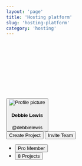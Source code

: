 ```yaml
---
layout: 'page'
title: 'Hosting platform'
slug: 'hosting-platform'
category: 'hosting'
---
```


<div className="w-full flex flex-col bg-white lg:min-h-screen">
  <header className="bg-indigo-800">
    <div className="px-10 lg:px-16">
      <div className="flex py-4">
        <div className="w-1/4 lg:w-1/5">
          <svg className="w-6 h-auto" width="110" height="97" viewBox="0 0 110 97" fill="none" xmlns="http://www.w3.org/2000/svg">
            <path className="fill-current text-indigo-400" d="M0 85.9375C0 88.6725 1.08649 91.2956 3.02046 93.2295C4.95443 95.1635 7.57746 96.25 10.3125 96.25H99.6875C102.423 96.25 105.046 95.1635 106.98 93.2295C108.914 91.2956 110 88.6725 110 85.9375V37.8125C110 35.0775 108.914 32.4544 106.98 30.5205C105.046 28.5865 102.423 27.5 99.6875 27.5H10.3125C7.57746 27.5 4.95443 28.5865 3.02046 30.5205C1.08649 32.4544 0 35.0775 0 37.8125L0 85.9375Z" />
            <path className="fill-current text-indigo-500"fillRule="evenodd" clipRule="evenodd" d="M13.75 17.1875C13.75 18.0992 14.1122 18.9735 14.7568 19.6182C15.4015 20.2628 16.2758 20.625 17.1875 20.625H92.8125C93.7242 20.625 94.5985 20.2628 95.2432 19.6182C95.8878 18.9735 96.25 18.0992 96.25 17.1875C96.25 16.2758 95.8878 15.4015 95.2432 14.7568C94.5985 14.1122 93.7242 13.75 92.8125 13.75H17.1875C16.2758 13.75 15.4015 14.1122 14.7568 14.7568C14.1122 15.4015 13.75 16.2758 13.75 17.1875ZM27.5 3.4375C27.5 4.34918 27.8622 5.22352 28.5068 5.86818C29.1515 6.51284 30.0258 6.875 30.9375 6.875H79.0625C79.9742 6.875 80.8485 6.51284 81.4932 5.86818C82.1378 5.22352 82.5 4.34918 82.5 3.4375C82.5 2.52582 82.1378 1.65148 81.4932 1.00682C80.8485 0.362164 79.9742 0 79.0625 0H30.9375C30.0258 0 29.1515 0.362164 28.5068 1.00682C27.8622 1.65148 27.5 2.52582 27.5 3.4375Z" />
          </svg>
        </div>
        <div className="w-2/4 lg:w-3/5" />
        <div className="w-1/4 lg:w-1/5" />
      </div>
    </div>
  </header>
  <div className="flex flex-1 bg-white">
    <div className="w-1/4 lg:w-1/5 pl-10 lg:pl-16 lg:pr-6">
      <div className="py-4">
        <button className="flex items-center py-2 focus:outline-none" type="button">
          <div className="w-8 h-8 bg-gray-200 rounded-full mr-2">
            <img className="rounded-full block w-full h-full object-cover" src="https://images.unsplash.com/photo-1494790108377-be9c29b29330?ixlib=rb-1.2.1&ixid=eyJhcHBfaWQiOjEyMDd9&auto=format&fit=crop&w=80&h=80&q=100" alt="Profile picture" />
          </div>
          <div className="flex flex-col items-start flex-1 leading-normal">
            <h4 className="text-sm font-medium">
              Debbie Lewis
            </h4>
            <span className="block text-xs text-gray-500">
              @debbielewis
            </span>
          </div>
        </button>
      </div>
      <div className="flex flex-col space-y-3">
        <button className="bg-indigo-600 text-indigo-50 text-sm px-4 py-2 font-medium rounded focus:outline-none border border-transparent" type="button">
          Create Project
        </button>
        <button className="bg-white text-gray-800 text-sm px-4 py-2 font-medium rounded focus:outline-none border" type="button">
          Invite Team
        </button>
      </div>
      <ul className="py-10 text-sm text-gray-600 space-y-2">
        <li>
          <button className="flex focus:outline-none" type="button">
            Pro Member
          </button>
        </li>
        <li>
          <button className="flex focus:outline-none" type="button">
            8 Projects
          </button>
        </li>
      </ul>
    </div>
    <div className="border-l border-r border-gray-200 w-2/4 lg:w-3/5" />
    <div className="bg-gray-100 w-1/4 lg:w-1/5" />
  </div>
</div>